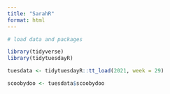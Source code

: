 ```yaml
---
title: "SarahR"
format: html
---
```


```r
# load data and packages

library(tidyverse)
library(tidytuesdayR)

tuesdata <- tidytuesdayR::tt_load(2021, week = 29)

scoobydoo <- tuesdata$scoobydoo
```

